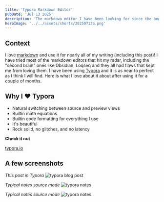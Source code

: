 ```yaml
---
title: 'Typora Markdown Editor'
pubDate: 'Jul 13 2025'
description: 'The markdown editor I have been looking for since the beginning.'
heroImage: '../../assets/shorts/20250713a.png'
---
```



## Context

I love [markdown](https://daringfireball.net/projects/markdown/) and use it for nearly all of my writing (including this post)! I have tried most of the markdown editors that hit my radar, including the "second brain" ones like Obsidian, Loqseq and they all had flaws that kept me from loving them. I have been using [Typora](https://typora.io/) and it is as near to perfect as I think I will find. Here is what I love about it about after using it for a couple of months.

## Why I ❤️ Typora

- Natural switching between source and preview views
- Builtin math equations
- Builtin code formatting for everything I use
- It's beautiful
- Rock solid, no glitches, and no latency

**Check it out**

[typora.io](https://typora.io/)

## A few screenshots

_This post in Typora_
![typora blog post](/shorts/20250713a-01.png)

_Typical notes source mode_
![typora notes](/shorts/20250713a-02.png)

_Typical notes source mode_
![typora notes](/shorts/20250713a-03.png)
